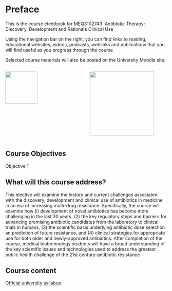 # Preface {.unnumbered}

This is the course etextbook for MEQ3102743: Antibiotic Therapy: Discovery, Development and Rationale Clinical Use

Using the navigation bar on the right, you can find links to reading, educational websites, videos, podcasts, weblinks and publications that you will find useful as you progress through the course

Selected course materials will also be posted on the University Moodle site.

::: columns
::: {.column width="50%"}
![](images/University_of_Padua_seal.png){fig-align="center" width="100" height="100"}
:::

::: {.column width="50%"}
![](images/DMM.png){fig-align="center" width="200"}
:::
:::

## Course Objectives

Objective 1


## What will this course address?

This elective will examine the history and current challenges associated with the discovery, development and clinical use of antibiotics in medicine in an era of increasing multi-drug resistance. Specifically, the course will examine how (i) development of novel antibiotics has become more challenging in the last 30 years, (2) the key regulatory steps and barriers for advancing promising antibiotic candidates from the laboratory to clinical trials in humans, (3) the scientific basis underlying antibiotic dose selection an prediction of future resistance, and (4) clinical strategies for appropriate use for both older and newly-approved antibiotics. After completion of the course, medical biotechnology students will have a broad understanding of the key scientific issues and technologies used to address the greatest public health challenge of the 21st century-antibiotic resistance

## Course content {.smaller}

[Official university syllabus](https://didattica.unipd.it/off/2023/LM/ME/ME1934/002PD/MEQ3102743/N0)
